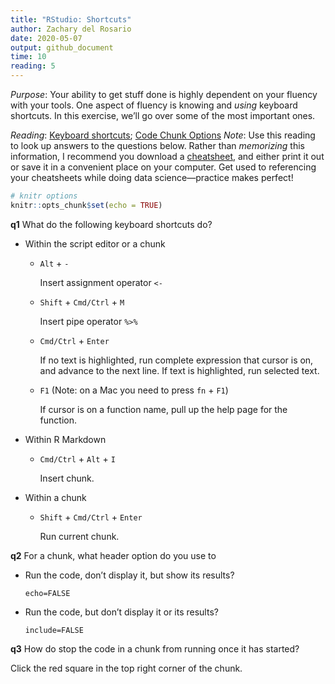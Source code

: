 ```yaml
---
title: "RStudio: Shortcuts"
author: Zachary del Rosario
date: 2020-05-07
output: github_document
time: 10
reading: 5
---
```


*Purpose*: Your ability to get stuff done is highly dependent on your fluency
with your tools. One aspect of fluency is knowing and *using* keyboard
shortcuts. In this exercise, we'll go over some of the most important ones.

*Reading*: [Keyboard
shortcuts](https://support.rstudio.com/hc/en-us/articles/200711853-Keyboard-Shortcuts); [Code Chunk Options](https://rmarkdown.rstudio.com/lesson-3.html)
*Note*: Use this reading to look up answers to the questions below. Rather than
*memorizing* this information, I recommend you download a
[cheatsheet](https://rstudio.com/wp-content/uploads/2016/01/rstudio-IDE-cheatsheet.pdf),
and either print it out or save it in a convenient place on your computer. Get
used to referencing your cheatsheets while doing data science---practice makes
perfect!

```r
# knitr options
knitr::opts_chunk$set(echo = TRUE)
```

__q1__ What do the following keyboard shortcuts do?

* Within the script editor or a chunk

    * `Alt` + `-`

        <!-- solution-begin -->
        Insert assignment operator `<-`
        <!-- solution-end -->

    * `Shift` + `Cmd/Ctrl` + `M`

        <!-- solution-begin -->
        Insert pipe operator `%>%`
        <!-- solution-end -->

    * `Cmd/Ctrl` + `Enter`

        <!-- solution-begin -->
        If no text is highlighted, run complete expression that cursor is
        on, and advance to the next line. If text is highlighted, run
        selected text.
        <!-- solution-end -->

    * `F1` (Note: on a Mac you need to press `fn` + `F1`)

        <!-- solution-begin -->
        If cursor is on a function name, pull up the help page for the function.
        <!-- solution-end -->

* Within R Markdown

    * `Cmd/Ctrl` + `Alt` + `I`

        <!-- solution-begin -->
        Insert chunk.
        <!-- solution-end -->

* Within a chunk

    * `Shift` + `Cmd/Ctrl` + `Enter`

        <!-- solution-begin -->
        Run current chunk.
        <!-- solution-end -->

__q2__ For a chunk, what header option do you use to

* Run the code, don't display it, but show its results?

    <!-- solution-begin -->
    `echo=FALSE`
    <!-- solution-end -->

* Run the code, but don't display it or its results?

    <!-- solution-begin -->
    `include=FALSE`
    <!-- solution-end -->

__q3__ How do stop the code in a chunk from running once it has started?

<!-- solution-begin -->
Click the red square in the top right corner of the chunk.
<!-- solution-end -->

<!-- include-exit-ticket -->
